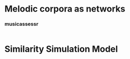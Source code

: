 # Melodic corpora as networks {#melodic_networks}




### musicassessr


```r

```



# Similarity Simulation Model
